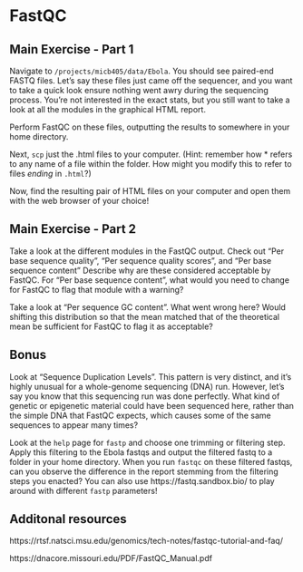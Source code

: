# FastQC

## Main Exercise - Part 1

Navigate to `/projects/micb405/data/Ebola`. You should see paired-end FASTQ files. Let's say these files just came off the sequencer, and you want to take a quick look ensure nothing went awry during the sequencing process. You're not interested in the exact stats, but you still want to take a look at all the modules in the graphical HTML report.

Perform FastQC on these files, outputting the results to somewhere in your home directory.

Next, `scp` just the .html files to your computer. (Hint: remember how * refers to any name of a file within the folder. How might you modify this to refer to files *ending* in `.html`?)

Now, find the resulting pair of HTML files on your computer and open them with the web browser of your choice!

## Main Exercise - Part 2

Take a look at the different modules in the FastQC output. Check out "Per base sequence quality", "Per sequence quality scores", and "Per base sequence content"
Describe why are these considered acceptable by FastQC.
For "Per base sequence content", what would you need to change for FastQC to flag that module with a warning?

Take a look at "Per sequence GC content". What went wrong here? Would shifting this distribution so that the mean matched that of the theoretical mean be sufficient for FastQC to flag it as acceptable?

## Bonus

Look at "Sequence Duplication Levels". This pattern is very distinct, and it's highly unusual for a whole-genome sequencing (DNA) run. However, let's say you know that this sequencing run was done perfectly. What kind of genetic or epigenetic material could have been sequenced here, rather than the simple DNA that FastQC expects, which causes some of the same sequences to appear many times?

Look at the `help` page for `fastp` and choose one trimming or filtering step. Apply this filtering to the Ebola fastqs and output the filtered fastq to a folder in your home directory. When you run `fastqc` on these filtered fastqs, can you observe the difference in the report stemming from the filtering steps you enacted? You can also use https://fastq.sandbox.bio/ to play around with different `fastp` parameters!

##  Additonal resources

https://rtsf.natsci.msu.edu/genomics/tech-notes/fastqc-tutorial-and-faq/

https://dnacore.missouri.edu/PDF/FastQC_Manual.pdf
